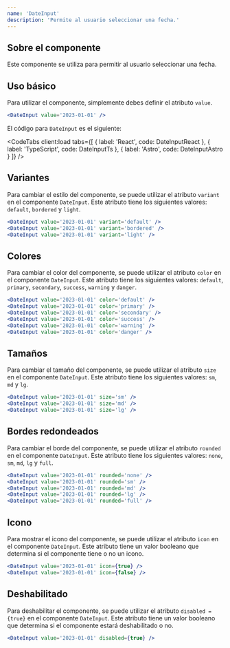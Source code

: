 ```yaml
---
name: 'DateInput'
description: 'Permite al usuario seleccionar una fecha.'
---
```



## Sobre el componente

Este componente se utiliza para permitir al usuario seleccionar una fecha.

## Uso básico

Para utilizar el componente, simplemente debes definir el atributo `value`.

<Preview>
  <div class='flex items-center justify-center gap-x-2 w-full m-auto'>
    <DateInput client:load value='2023-01-01' />
  </div>
</Preview>

<CodeBlock client:load>

```jsx
<DateInput value='2023-01-01' />
```

</CodeBlock>

El código para `DateInput` es el siguiente:

<CodeTabs
  client:load
  tabs={[
    { label: 'React', code: DateInputReact },
    { label: 'TypeScript', code: DateInputTs },
    { label: 'Astro', code: DateInputAstro }
  ]}
/>

## Variantes

Para cambiar el estilo del componente, se puede utilizar el atributo `variant` en el componente `DateInput`. Este atributo tiene los siguientes valores: `default`, `bordered` y `light`.

<Preview>
  <div class='flex flex-col items-center justify-center gap-y-2 w-full m-auto'>
    <div class='flex items-center justify-center gap-x-2 w-full m-auto'>
      <DateInput client:load value='2023-01-01' variant='default' />
    </div>
    <div class='flex items-center justify-center gap-x-2 w-full m-auto'>
      <DateInput client:load value='2023-01-01' variant='bordered' />
    </div>
    <div class='flex items-center justify-center gap-x-2 w-full m-auto'>
      <DateInput client:load value='2023-01-01' variant='light' />
    </div>
  </div>
</Preview>

<CodeBlock client:load>

```jsx
<DateInput value='2023-01-01' variant='default' />
<DateInput value='2023-01-01' variant='bordered' />
<DateInput value='2023-01-01' variant='light' />
```

</CodeBlock>

## Colores

Para cambiar el color del componente, se puede utilizar el atributo `color` en el componente `DateInput`. Este atributo tiene los siguientes valores: `default`, `primary`, `secondary`, `success`, `warning` y `danger`.

<Preview>
  <div class='flex flex-col items-center justify-center gap-y-2 w-full m-auto'>
    <div class='flex items-center justify-center gap-x-2 w-full m-auto'>
      <DateInput client:load value='2023-01-01' color='default' />
    </div>
    <div class='flex items-center justify-center gap-x-2 w-full m-auto'>
      <DateInput client:load value='2023-01-01' color='primary' />
    </div>
    <div class='flex items-center justify-center gap-x-2 w-full m-auto'>
      <DateInput client:load value='2023-01-01' color='secondary' />
    </div>
    <div class='flex items-center justify-center gap-x-2 w-full m-auto'>
      <DateInput client:load value='2023-01-01' color='success' />
    </div>
    <div class='flex items-center justify-center gap-x-2 w-full m-auto'>
      <DateInput client:load value='2023-01-01' color='warning' />
    </div>
    <div class='flex items-center justify-center gap-x-2 w-full m-auto'>
      <DateInput client:load value='2023-01-01' color='danger' />
    </div>
  </div>
</Preview>

<CodeBlock client:load>

```jsx
<DateInput value='2023-01-01' color='default' />
<DateInput value='2023-01-01' color='primary' />
<DateInput value='2023-01-01' color='secondary' />
<DateInput value='2023-01-01' color='success' />
<DateInput value='2023-01-01' color='warning' />
<DateInput value='2023-01-01' color='danger' />
```

</CodeBlock>

## Tamaños

Para cambiar el tamaño del componente, se puede utilizar el atributo `size` en el componente `DateInput`. Este atributo tiene los siguientes valores: `sm`, `md` y `lg`.

<Preview>
  <div class='flex flex-col items-center justify-center gap-y-2 w-full m-auto'>
    <div class='flex items-center justify-center gap-x-2 w-full m-auto'>
      <DateInput client:load value='2023-01-01' size='sm' />
    </div>
    <div class='flex items-center justify-center gap-x-2 w-full m-auto'>
      <DateInput client:load value='2023-01-01' size='md' />
    </div>
    <div class='flex items-center justify-center gap-x-2 w-full m-auto'>
      <DateInput client:load value='2023-01-01' size='lg' />
    </div>
  </div>
</Preview>

<CodeBlock client:load>

```jsx
<DateInput value='2023-01-01' size='sm' />
<DateInput value='2023-01-01' size='md' />
<DateInput value='2023-01-01' size='lg' />
```

</CodeBlock>

## Bordes redondeados

Para cambiar el borde del componente, se puede utilizar el atributo `rounded` en el componente `DateInput`. Este atributo tiene los siguientes valores: `none`, `sm`, `md`, `lg` y `full`.

<Preview>
  <div class='flex flex-col items-center justify-center gap-y-2 w-full m-auto'>
    <div class='flex items-center justify-center gap-x-2 w-full m-auto'>
      <DateInput client:load value='2023-01-01' rounded='none' />
    </div>
    <div class='flex items-center justify-center gap-x-2 w-full m-auto'>
      <DateInput client:load value='2023-01-01' rounded='sm' />
    </div>
    <div class='flex items-center justify-center gap-x-2 w-full m-auto'>
      <DateInput client:load value='2023-01-01' rounded='md' />
    </div>
    <div class='flex items-center justify-center gap-x-2 w-full m-auto'>
      <DateInput client:load value='2023-01-01' rounded='lg' />
    </div>
    <div class='flex items-center justify-center gap-x-2 w-full m-auto'>
      <DateInput client:load value='2023-01-01' rounded='full' />
    </div>
  </div>
</Preview>

<CodeBlock client:load>

```jsx
<DateInput value='2023-01-01' rounded='none' />
<DateInput value='2023-01-01' rounded='sm' />
<DateInput value='2023-01-01' rounded='md' />
<DateInput value='2023-01-01' rounded='lg' />
<DateInput value='2023-01-01' rounded='full' />
```

</CodeBlock>

## Icono

Para mostrar el icono del componente, se puede utilizar el atributo `icon` en el componente `DateInput`. Este atributo tiene un valor booleano que determina si el componente tiene o no un icono.

<Preview>
  <div class='flex flex-col items-center justify-center gap-y-2 w-full m-auto'>
    <div class='flex items-center justify-center gap-x-2 w-full m-auto'>
      <DateInput client:load value='2023-01-01' icon={true} />
    </div>
    <div class='flex items-center justify-center gap-x-2 w-full m-auto'>
      <DateInput client:load value='2023-01-01' icon={false} />
    </div>
  </div>
</Preview>

<CodeBlock client:load>

```jsx
<DateInput value='2023-01-01' icon={true} />
<DateInput value='2023-01-01' icon={false} />
```

</CodeBlock>

## Deshabilitado

Para deshabilitar el componente, se puede utilizar el atributo `disabled = {true}` en el componente `DateInput`. Este atributo tiene un valor booleano que determina si el componente estará deshabilitado o no.

<Preview>
  <div class='flex flex-col items-center justify-center gap-y-2 w-full m-auto'>
    <div class='flex items-center justify-center gap-x-2 w-full m-auto'>
      <DateInput client:load value='2023-01-01' disabled={true} />
    </div>
  </div>
</Preview>

<CodeBlock client:load>

```jsx
<DateInput value='2023-01-01' disabled={true} />
```

</CodeBlock>
